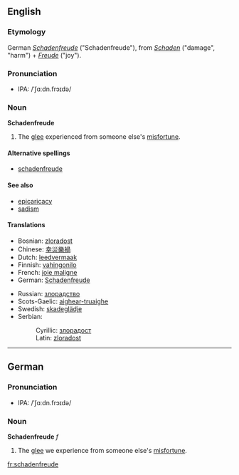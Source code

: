 ==English==

===Etymology===
German ''[[Schadenfreude#Gemran|Schadenfreude]]'' ("Schadenfreude"), from ''[[Schaden]]'' ("damage", "harm") + ''[[Freude]]'' ("joy").

===Pronunciation===
*IPA: /ˈʃɑːdn.frɔɪdə/

===Noun===
'''Schadenfreude'''

#{{uncountable}} The [[glee]] experienced from someone else's [[misfortune]].

====Alternative spellings====
*[[schadenfreude]]

====See also====
*[[epicaricacy]]
*[[sadism]]

====Translations====
{{top}}
*Bosnian: [[zloradost#Bosnian|zloradost]] {{f}}
*Chinese: [[幸災樂禍]]
*Dutch: [[leedvermaak]] {{n}}
*Finnish: [[vahingonilo]]
*French: [[joie maligne]] {{f}}
*German: [[Schadenfreude#German|Schadenfreude]] {{f}}
{{mid}}
*Russian: [[злорадство]] {{n}}
*Scots-Gaelic: [[aighear-truaighe]]
*Swedish: [[skadeglädje]]
*Serbian:
*:Cyrillic: [[злорадoст#Serbian|злорадoст]] {{f}}
*:Latin: [[zloradost#Serbian|zloradost]] {{f}}
{{bottom}}

----

==German==

===Pronunciation===
*IPA: /ˈʃɑːdn.frɔɪdə/

===Noun===
'''Schadenfreude''' ''f''

#The [[glee]] we experience from someone else's [[misfortune]].

[[fr:schadenfreude]]